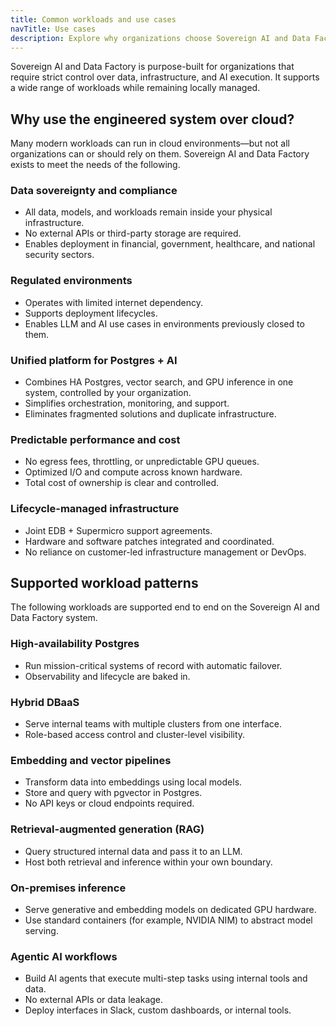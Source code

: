 ```yaml
---
title: Common workloads and use cases
navTitle: Use cases
description: Explore why organizations choose Sovereign AI and Data Factory over cloud-based platforms and the workloads it supports.
---
```


Sovereign AI and Data Factory is purpose-built for organizations that require strict control over data, infrastructure, and AI execution. It supports a wide range of workloads while remaining locally managed.

## Why use the engineered system over cloud?

Many modern workloads can run in cloud environments—but not all organizations can or should rely on them. Sovereign AI and Data Factory exists to meet the needs of the following.

### Data sovereignty and compliance

- All data, models, and workloads remain inside your physical infrastructure.
- No external APIs or third-party storage are required.
- Enables deployment in financial, government, healthcare, and national security sectors.

### Regulated environments

- Operates with limited internet dependency.
- Supports deployment lifecycles.
- Enables LLM and AI use cases in environments previously closed to them.

### Unified platform for Postgres + AI

- Combines HA Postgres, vector search, and GPU inference in one system, controlled by your organization.
- Simplifies orchestration, monitoring, and support.
- Eliminates fragmented solutions and duplicate infrastructure.

### Predictable performance and cost

- No egress fees, throttling, or unpredictable GPU queues.
- Optimized I/O and compute across known hardware.
- Total cost of ownership is clear and controlled.

### Lifecycle-managed infrastructure

- Joint EDB + Supermicro support agreements.
- Hardware and software patches integrated and coordinated.
- No reliance on customer-led infrastructure management or DevOps.

## Supported workload patterns

The following workloads are supported end to end on the Sovereign AI and Data Factory system.

### High-availability Postgres

- Run mission-critical systems of record with automatic failover.
- Observability and lifecycle are baked in.

### Hybrid DBaaS

- Serve internal teams with multiple clusters from one interface.
- Role-based access control and cluster-level visibility.

### Embedding and vector pipelines

- Transform data into embeddings using local models.
- Store and query with pgvector in Postgres.
- No API keys or cloud endpoints required.

### Retrieval-augmented generation (RAG)

- Query structured internal data and pass it to an LLM.
- Host both retrieval and inference within your own boundary.

### On-premises inference

- Serve generative and embedding models on dedicated GPU hardware.
- Use standard containers (for example, NVIDIA NIM) to abstract model serving.

### Agentic AI workflows

- Build AI agents that execute multi-step tasks using internal tools and data.
- No external APIs or data leakage.
- Deploy interfaces in Slack, custom dashboards, or internal tools.
